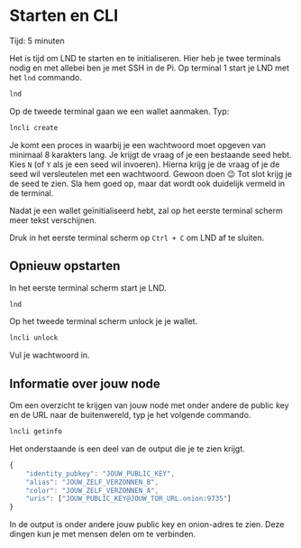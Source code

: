 
# Starten en CLI

<Callout emoji="&#x2139;">
	Tijd: 5 minuten
</Callout>

Het is tijd om LND te starten en te initialiseren. Hier heb je twee terminals nodig en met allebei ben je met SSH in de Pi. Op terminal 1 start je LND met het `lnd` commando.

```bash
lnd
```

Op de tweede terminal gaan we een wallet aanmaken. Typ:

```bash
lncli create
```

Je komt een proces in waarbij je een wachtwoord moet opgeven van minimaal 8 karakters lang. Je krijgt de vraag of je een bestaande seed hebt. Kies `N` \(of `Y` als je een seed wil invoeren\). Hierna krijg je de vraag of je de seed wil versleutelen met een wachtwoord. Gewoon doen 😉 Tot slot krijg je de seed te zien. Sla hem goed op, maar dat wordt ook duidelijk vermeld in de terminal.

Nadat je een wallet geïnitialiseerd hebt, zal op het eerste terminal scherm meer tekst verschijnen.

Druk in het eerste terminal scherm op `Ctrl + C` om LND af te sluiten.

## Opnieuw opstarten

In het eerste terminal scherm start je LND.

```bash
lnd
```

Op het tweede terminal scherm unlock je je wallet.

```bash
lncli unlock
```

Vul je wachtwoord in.

## Informatie over jouw node

Om een overzicht te krijgen van jouw node met onder andere de public key en de URL naar de buitenwereld, typ je het volgende commando.

```bash
lncli getinfo
```

Het onderstaande is een deel van de output die je te zien krijgt.

```javascript
{
    "identity_pubkey": "JOUW_PUBLIC_KEY",
    "alias": "JOUW_ZELF_VERZONNEN_B",
    "color": "JOUW_ZELF_VERZONNEN_A",
    "uris": ["JOUW_PUBLIC_KEY@JOUW_TOR_URL.onion:9735"]
}
```

In de output is onder andere jouw public key en onion-adres te zien. Deze dingen kun je met mensen delen om te verbinden.

